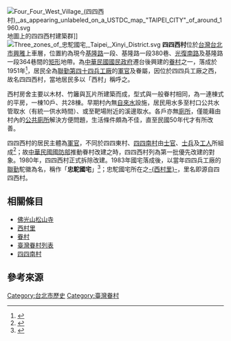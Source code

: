[[File:Four_Four_West_Village_(四四西村),_as_appearing_unlabeled_on_a_USTDC_map_"TAIPEI_CITY"_of_around_1960.svg|thumb]]地圖上的四四西村建築群]]
[[File:Three_zones_of_忠駝國宅,_Taipei,_Xinyi_District.svg|thumb]]
'''四四西村'''位於[[台灣|台灣]][[台北市|台北市]][[興雅|興雅]]上車層，位置約為現今[[基隆路|基隆路]]一段、基隆路一段380巷、[[光復南路|光復南路]]及基隆路一段364巷間的[[矩形|矩形]]地帶。為[[中華民國國民政府|中華民國國民政府]]遷台後興建的[[眷村|眷村]]之一，落成於1951年<ref>{{cite web |title=3.四四南村、四四西村 |url=http://c022.utaipei.edu.tw/files/15-1041-61136,c5519-1.php |website=臺北市立文獻館信義區文史地圖 |accessdate=2019-05-14 |archive-date=2019-05-14 |archive-url=https://web.archive.org/web/20190514140327/http://c022.utaipei.edu.tw/files/15-1041-61136,c5519-1.php |dead-url=no }}</ref>，居民全為[[聯勤第四十四兵工廠|聯勤第四十四兵工廠]]的[[軍官|軍官]]及眷屬，因位於四四兵工廠之西，故名四四西村，當地居民多以「西村」稱呼之。

西村房舍主要以木材、竹籬與瓦片所建築而成，型式與一般眷村相同，為一連棟式的平房，一棟10戶、共28棟。早期村內無[[自來水|自來水]]設施，居民用水多至村口公共水管取水（有統一供水時間）、或至靶場附近的溪邊取水。各戶亦無[[廁所|廁所]]，僅能藉由村內的[[公共廁所|公共廁所]]解決方便問題，生活條件頗為不佳，直至民國50年代才有所改善。

四四西村的居民主體為[[軍官|軍官]]，不同於四四東村、[[四四南村|四四南村]]由[[士官|士官]]、[[士兵|士兵]]及[[工人|工人]]所組成<ref>{{cite web|url=http://lov.vac.gov.tw/Village/Content.aspx?i=48&c=2|title=閱讀眷村 - 竹籬笆的故事 - 竹籬笆裡的記憶－眷村最後巡禮|website=榮民文化網|author=陳碧岩|access-date=2017-03-14|archive-date=2017-03-15|archive-url=https://web.archive.org/web/20170315000756/http://lov.vac.gov.tw/Village/Content.aspx?i=48&c=2|dead-url=no}}</ref>；故[[中華民國國防部|中華民國國防部]]推動眷村改建之時，四四西村列為第一批優先改建的對象。1980年，四四西村正式拆除改建。1983年國宅落成後，以當年四四兵工廠的[[聯勤|聯勤]]駝徽為名，稱作「'''忠駝國宅'''」<ref name="臺北眷村文化">{{cite report|url=http://www.file.cloud.taipei.gov.tw/publication/ACA3B4BA-C9E9-4C0A-8BD4-E327EF88A178/Fulltext.pdf|title=「臺北眷村文化」口述歷史座談會紀錄|date=2012-03-23|author=蕭明治|publisher=臺北市文獻委員會|access-date=2019-05-14|archive-url=https://web.archive.org/web/20170211235249/http://www.file.cloud.taipei.gov.tw/publication/ACA3B4BA-C9E9-4C0A-8BD4-E327EF88A178/Fulltext.pdf|archive-date=2017-02-11|dead-url=yes}}</ref>；忠駝國宅所在之[[西村里|-{西村里}-]]，里名即源自四四西村。

==相關條目==
*[[佛光山松山寺|佛光山松山寺]]
*[[西村里|西村里]]
*[[眷村|眷村]]
*[[臺灣眷村列表|臺灣眷村列表]]
*[[四四南村|四四南村]]

==參考來源==
<references/>

[[Category:台北市歷史|Category:台北市歷史]]
[[Category:臺灣眷村|Category:臺灣眷村]]